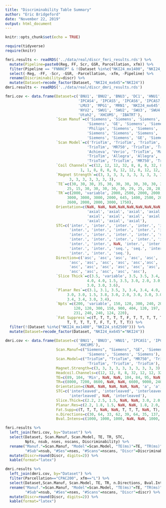 ```yaml
---
title: "Discriminability Table Summary"
author: "Eric Bridgeford"
date: "November 22, 2019"
output: html_document
---
```


```r
knitr::opts_chunk$set(echo = TRUE)
```

```r
require(tidyverse)
require(knitr)
```

```r
fmri.results <- readRDS('../data/real/discr_fmri_results.rds') %>%
  mutate(Pipeline=paste0(Reg, FF, Scr, GSR, Parcellation, xfm)) %>%
  filter(Pipeline == "FNNNCP" & !(Dataset %in%c("NKI24_mx1400", "NKI24_std2500"))) %>%
  select(-Reg, -FF, -Scr, -GSR, -Parcellation, -xfm, -Pipeline) %>%
  rename(Discriminability=discr) %>%
  mutate(Dataset=recode_factor(Dataset, "NKI24_mx645"="NKI24"))
dmri.results <- readRDS('../data/real/discr_dmri_results.rds')
```

```r

fmri.cov <- data.frame(Dataset=c('BNU1', 'BNU2', 'BNU3', 'DC1', 'HNU1', 'IACAS', 'IPCAS1', 'IPCAS2', 'IPCAS3',
                                 'IPCAS4', 'IPCAS5', 'IPCAS6', 'IPCAS7', 'IPCAS8', 'JHNU', 'LMU1', 'LMU2',
                                 'LMU3', 'MPG1', 'MRN1', 'NKI24_mx645', 'NKI24_mx1400', 'NKI24_std2500', 'NYU1',
                                 'NYU2', 'SWU1', 'SWU2', 'SWU3', 'SWU4', 'UM', 'UPSM1', 'UWM', 'Utah1',
                                 'Utah2', 'XHCUMS', 'IBATRT'), 
                       `Scan Manuf`=c('Siemens', 'Siemens', 'Siemens', 'Philips', 'GE', 'GE', 'Siemens', 'Siemens', 
                                     'Siemens', 'GE', 'Siemens', 'Siemens', 'Siemens', 'Siemens', 'Siemens',
                                     'Philips', 'Siemens', 'Siemens', 'Siemens', 'Siemens', 'Siemens', 'Siemens',
                                     'Siemens', 'Siemens', 'Siemens', 'Siemens', 'Siemens', 'Siemens', 'Siemens',
                                     'Siemens', 'Siemens', 'GE', 'Siemens', 'Siemens', 'Siemens', 'Siemens'),
                       `Scan Model`=c('TrioTim', 'TrioTim', 'TrioTim', NaN, 'MR750', 'Signa HDx', 'TrioTim', 'TrioTim',
                                     'TrioTim', 'MR750', 'TrioTim', 'TrioTim', 'TrioTim', 'TrioTim', 'TrioTim',
                                     'Achieva', 'Verio', 'TrioTim', 'Magentom', 'TrioTim', 'TrioTim', 'TrioTim', 
                                     'TrioTim', 'Allegra', 'Allegra', 'TrioTim', 'TrioTim', 'TrioTim', 'TrioTim',
                                     'TrioTim', 'TrioTim', 'MR750', 'TrioTim', 'TrioTim', 'TrioTim', 'TrioTim'),
                       `Coil Channels`=c(12, 12, 12, 32, 8, 8, 8, 32, 8, 8, 12, 8, 8, 12, 8, 32, 12, 12, NaN, 12, 32, 32, 32,
                                  1, 1, 8, 8, 8, 8, 12, 12, 8, 12, 12, 12, 12),
                       `Magnet Strength`=c(3, 3, 3, 3, 3, 3, 3, 3, 3, 3, 3, 3, 3, 3, 3, 3, 3, 3, 7, 3, 3, 3, 3, 3, 3, 3, 3, 3, 3,
                             3, 3, 3, 3, 3, 3, 3),
                       `TE`=c(30, 30, 30, 35, 30, 30, 30, 30, 30, 30, 30, 30, 30, 30, 30, 30, 30, 30, 17, 29, 30, 30, 30,
                            25, 15, 30, 30, 30, 30, 30, 29, 25, 28, 28, 30, 30),
                       `TR`=c(2000, 'variable', 2000, 2500, 2000, 2000, 2000, 2500, 2000, 2000, 2000, 2500, 2500, 2000, 2000, 2500,
                            3000, 3000, 3000, 2000, 645, 1400, 2500, 2000, 2000, 2000, 2000, 2000, 2000, 2000, 1500,
                            2600, 2000, 2000, 3000, 1750),
                       Orientation=c(NaN, NaN, NaN,NaN,NaN,NaN,NaN,NaN,NaN,NaN, 'coronal', 'axial', 'axial', 'axial', 'axial',
                                     'axial', 'axial', 'axial', 'axial', 'axial', 'axial', 'axial', 'axial', NaN,
                                     'axial', 'axial', 'axial', 'axial', 'axial', 'axial', 'axial', NaN, 'axial',
                                     'axial', 'axial', 'axial'),
                       STC=c('inter.', 'inter.', 'inter.', 'inter.', 'inter.', 'inter.', 
                             'inter.', 'inter.', 'inter.', 'inter.', 'inter.',
                             'inter.', 'inter.', 'inter.', 'inter.', 'seq.',
                             'inter.', 'inter.', 'inter.', 'inter.', 'inter.',
                             'inter.', 'inter.', NaN, 'inter.', 'inter.', 'inter.',
                             'inter.', 'inter.', 'seq.', 'seq.', 'inter.', 'inter.',
                             'inter.', 'inter.', 'seq.'),
                       Direction=c('asc', 'asc', 'asc', 'asc', 'asc', 'asc', 'asc', 'asc', 'asc', 'asc', 'asc',
                             'asc', 'asc', 'asc', 'asc', 'asc','asc', 'asc', 'asc', 'asc', 'asc',
                             'asc', 'asc', 'asc', 'asc', 'asc', 'asc', 'asc', 'asc', 'desc', 'asc', 
                             'asc', 'asc', 'asc', 'asc', 'asc'),
                       `Slice Thick`=c(3.5, 'variable', 3.5, 3.5, 3.4, 4.0, 4.0, 3.0, 3.0, 3.5, 5.0, 3.5, 3.0, 3.0, 4.0, 3.0,
                                     4.0, 4.0, 1.5, 3.5, 3.0, 2.0, 3.0, 3.0, 4.0, 3, 3, 3, 3, 4.0, 4.0, 3.5, 3.0,
                                     3.0, 3.0, 3.6),
                       `Planar Res`=c(3.1, 3.1, 3.5, 3, 3.4, 3.4, 4.0, 3.8, 3.4, 3.5, 3.1, 3.5, 3.0, 3.4, 3.75, 2.95, 
                            3.0, 3.0, 1.5, 3.8, 3.0, 2.0, 3.0, 3.0, 3.0, 3.1, 3.4, 3.4, 3.4, 4.0, 3.1, 3.5,
                            3.4, 3.4, 3.0, 3.4),
                       `Npts`=c(200, 'variable', 150, 120, 300, 240, 205, 212, 180, 180, 170, 242, 184, 240, 250, 180,
                               120, 120, 300, 150, 900, 404, 120, 197, 180, 240, 300, 242, 242, 150, 200,
                               231, 240, 240, 124, 220),
                       `Fat Suppress`=c(T, T, T, T, T, F, T, T, T, T, T, T, T, T, T, T, T, T, NaN, T, T, T, T, NaN, T, T,
                            T, T, T, T, T, F, T, T, T, T)) %>%
  filter(!(Dataset %in%c("NKI24_mx1400", "NKI24_std2500"))) %>%
  mutate(Dataset=recode_factor(Dataset, "NKI24_mx645"="NKI24"))

dmri.cov <- data.frame(Dataset=c('BNU1', 'BNU3', 'HNU1', 'IPCAS1', 'IPCAS2', 'IPCAS8', 'MRN1', 'NKI24', 'SWU4',
                                 'XHCUMS'),
                       Scan.Manuf=c("Siemens", "Siemens", "GE", 'Siemens', 'Siemens', 'Siemens', 'Siemens', 
                                     'Siemens', 'Siemens', 'Siemens'),
                       Scan.Model=c("TrioTim", "TrioTim", "MR750", 'TrioTim', 'TrioTim', 'TrioTim', 'TrioTim', 
                                     'TrioTim', 'TrioTim', 'TrioTim'),
                       Magnet.Strength=c(3, 3, 3, 3, 3, 3, 3, 3, 3, 3),
                       Headcoil.Channels=c(12, 12, 8, 8, 32, 12, 12, 32, 8, 12),
                       TE=c(89, 104, 'Min', NaN, NaN, 104, 84, 95, NaN, 83),
                       TR=c(8000, 7200, 8600, NaN, NaN, 6600, 9000, 2400, NaN, 8000),
                       Orientation=c(NaN, NaN, NaN, NaN, NaN, 'a', 'a', 'a', NaN, 'a'),
                       STC=c('interleaved', 'interleaved', 'interleaved', NaN, NaN, 'interleaved', 'interleaved',
                             'interleaved', NaN, 'interleaved'),
                       Slice.Thick=c(2.2, 2.5, 1.5, NaN, NaN, 3.0, 2.0, 2.0, NaN, 2.0),
                       Planar.Res=c(2.2, 1.8, 1.5, NaN, NaN, 1.8, 2.0, 2.0, NaN, 2.0),
                       Fat.Supp=c(T, T, T, NaN, NaN, T, T, T, NaN, T),
                       n.Directions=c(30, 64, 33, 62, 39, 64, 35, 137, 93, 64),
                       Bval.Intens=c(1000, 1000, 1000, NaN, NaN, 1000, 800, 1500, 1000, 700))
```

```r
fmri.results %>%
  left_join(fmri.cov, by="Dataset") %>%
  select(Dataset, Scan.Manuf, Scan.Model, TE, TR, STC,
         Npts, nsub, nses, nscans, Discriminability) %>%
  rename("Manuf."=Scan.Manuf, "Model"=Scan.Model, "TE(ms)"=TE, "TR(ms)"=TR, "#Timepts"=Npts,
         "#Sub"=nsub, "#Ses"=nses, "#Scans"=nscans, "Discr"=Discriminability) %>%
  mutate(Discr=round(Discr, digits=2)) %>%
  kable(format="latex")
```

```r
dmri.results %>%
  left_join(dmri.cov, by="Dataset") %>%
  filter(Parcellation=="CPAC200", xfm=="L") %>%
  select(Dataset,Scan.Manuf, Scan.Model, TE, TR, n.Directions, Bval.Intens, nsub, nses, nscans, discr) %>%
  rename("Manuf."=Scan.Manuf, "Model"=Scan.Model, "TE(ms)"=TE, "TR(ms)"=TR, "#Dir"=n.Directions, "Bval Intens"=Bval.Intens,
         "#Sub"=nsub, "#Ses"=nses, "#Scans"=nscans, "Discr"=discr) %>%
  mutate(Discr=round(Discr, digits=2)) %>%
  kable(format="latex")
```